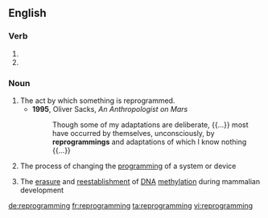 ==English==

===Verb===
{{head|en}}

# {{present participle of|reprogram}}
# {{present participle of|reprogramme}}

===Noun===
{{wikipedia}}
{{en-noun|~}}

# The act by which something is reprogrammed.
#* '''1995''', Oliver Sacks, ''An Anthropologist on Mars''
#*: Though some of my adaptations are deliberate, {{...}} most have occurred by themselves, unconsciously, by '''reprogrammings''' and adaptations of which I know nothing {{...}}
# {{context|computing|lang=en}} The process of changing the [[programming]] of a system or device
# {{context|biochemistry|lang=en}} The [[erasure]] and [[reestablishment]] of [[DNA]] [[methylation]] during mammalian development

[[de:reprogramming]]
[[fr:reprogramming]]
[[ta:reprogramming]]
[[vi:reprogramming]]